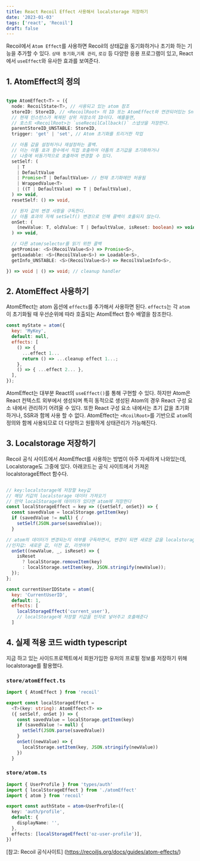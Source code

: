 ```yaml
---
title: React Recoil Effect 사용해서 localstorage 저장하기
date: '2023-01-03'
tags: ['react', 'Recoil']
draft: false
---
```


Recoil에서 `Atom Effect`를 사용하면 Recoil의 상태값을 동기화하거나 초기화 하는 기능을 추가할 수 있다.
`상태 동기화`,`기록 관리`, `로깅` 등 다양한 응용 프로그램이 있고, React에서 `useEffect`와 유사한 효과를 보여준다.

## 1. AtomEffect의 정의

```typescript

type AtomEffect<T> = ({
  node: RecoilState<T>, // 사용되고 있는 atom 참조
  storeID: StoreID, // <RecoilRoot> 의 ID 또는 AtomEffect와 연관되어있는 Snapshot store
  // 현재 인스턴스가 복제된 상위 저장소의 ID이다. 예를들면,
  // 호스트 <RecoilRoot>는 `useRecoilCallback()` 스냅샷을 저장한다.
  parentStoreID_UNSTABLE: StoreID,
  trigger: 'get' | 'set', // Atom 초기화를 트리거한 작업

  // 아톰 값을 설정하거나 재설정하는 콜백.
  // 이는 아톰 효과 함수에서 직접 호출하여 아톰의 초기값을 초기화하거나
  // 나중에 비동기적으로 호출하여 변경할 수 있다.
  setSelf: (
    | T
    | DefaultValue
    | Promise<T | DefaultValue> // 현재 초기화에만 허용됨
    | WrappedValue<T>
    | ((T | DefaultValue) => T | DefaultValue),
  ) => void,
  resetSelf: () => void,

  // 원자 값의 변경 사항을 구독한다.
  // 아톰 효과의 자체 setSelf() 변경으로 인해 콜백이 호출되지 않는다.
  onSet: (
    (newValue: T, oldValue: T | DefaultValue, isReset: boolean) => void,
  ) => void,

  // 다른 atom/selector를 읽기 위한 콜백
  getPromise: <S>(RecoilValue<S>) => Promise<S>,
  getLoadable: <S>(RecoilValue<S>) => Loadable<S>,
  getInfo_UNSTABLE: <S>(RecoilValue<S>) => RecoilValueInfo<S>,

}) => void | () => void; // cleanup handler
```

## 2. AtomEffect 사용하기

AtomEffect는 atom 옵션에 `effects`를 추가해서 사용하면 된다. `effects`는 각 `atom`이 초기화될 때 우선순위에 따라
호출되는 AtomEffect 함수 배열을 참조한다.

```javascript
const myState = atom({
  key: 'MyKey',
  default: null,
  effects: [
    () => {
      ...effect 1...
      return () => ...cleanup effect 1...;
    },
    () => { ...effect 2... },
  ],
});

```

AtomEffect는 대부분 React의 `useEffect()`를 통해 구현할 수 있다. 하지만 Atom은 React 컨텍스트 외부에서 생성되며
특히 동적으로 생성된 Atom의 경우 React 구성 요소 내에서 관리하기 어려울 수 있다. 또한 React 구성 요소 내에서는 초기 값을 초기화 하거나,
SSR과 함께 사용 할 수 없다. AtomEffect는 `<RcoilRoot>`를 기반으로 `atom`의 정의와 함께 사용되므로 더 다양하고 원활하게 상태관리가 가능해진다.

## 3. Localstorage 저장하기

Recoil 공식 사이트에서 AtomEffect를 사용하는 방법이 아주 자세하게 나와있는데, Localstorage도 그중에 있다.
아래코드는 공식 사이트에서 가져온 localstorageEffect 함수다.

```javascript

// key:localstorage에 저장할 key값
// 해당 키값의 localstorage 데이터 가져오기
// 만약 localStorage에 데이터가 있다면 atom에 저장한다
const localStorageEffect = key => ({setSelf, onSet}) => {
  const savedValue = localStorage.getItem(key)
  if (savedValue != null) { /
    setSelf(JSON.parse(savedValue));
  }

// atom의 데이터가 변경되는지 여부를 구독하면서, 변경이 되면 새로운 값을 localstorage에 저장한다.
//인자값: 새로운 값, 이전 값, 리셋여부
  onSet((newValue, _, isReset) => {
    isReset
      ? localStorage.removeItem(key)
      : localStorage.setItem(key, JSON.stringify(newValue));
  });
};

const currentUserIDState = atom({
  key: 'CurrentUserID',
  default: 1,
  effects: [
    localStorageEffect('current_user'),
	// localStorage에 저장할 키값을 인자로 넣어주고 호출해준다
  ]
```

## 4. 실제 적용 코드 width typescript

지금 하고 있는 사이드프로젝트에서 회원가입한 유저의 프로필 정보를 저장하기 위해 localstorage를 활용했다.

### `store/atomEffect.ts`

```typescript
import { AtomEffect } from 'recoil'

export const localStorageEffect =
  <T>(key: string): AtomEffect<T> =>
  ({ setSelf, onSet }) => {
    const savedValue = localStorage.getItem(key)
    if (savedValue != null) {
      setSelf(JSON.parse(savedValue))
    }
    onSet((newValue) => {
      localStorage.setItem(key, JSON.stringify(newValue))
    })
  }
```

### `store/atom.ts`

```typescript
import { UserProfile } from 'types/auth'
import { localStorageEffect } from './atomEffect'
import { atom } from 'recoil'

export const authState = atom<UserProfile>({
  key: 'auth/profile',
  default: {
    displayName: '',
  },
  effects: [localStorageEffect('oz-user-profile')],
})
```

[참고: Recoil 공식사이트] (https://recoiljs.org/docs/guides/atom-effects/)
